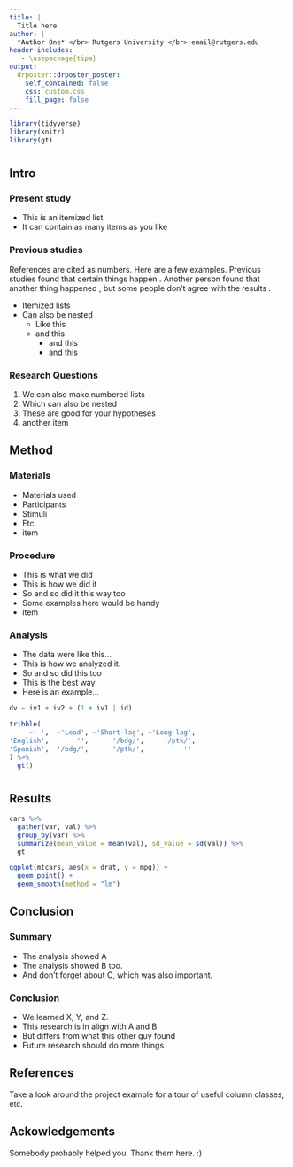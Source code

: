 ```yaml
---
title: | 
  Title here 
author: |
  *Author One* </br> Rutgers University </br> email@rutgers.edu
header-includes:
   - \usepackage{tipa}
output:
  drposter::drposter_poster:
    self_contained: false
    css: custom.css
    fill_page: false
---
```


```r
library(tidyverse)
library(knitr)
library(gt)
```




# {.col-2 .theme-minimalist}

## Intro

### Present study

- This is an itemized list
- It can contain as many items as you like

### Previous studies

References are cited as numbers. Here are a few examples. 
Previous studies found that certain things happen \cite{cho2007prosodically}. 
Another person found that another thing happened \cite{guion2003vowel}, but 
some people don't agree with the results \cite{amengual2012interlingual}.

- Itemized lists
- Can also be nested
  - Like this
  - and this
    - and this
    - and this

### Research Questions

1. We can also make numbered lists
2. Which can also be nested
  1. These are good for your hypotheses
  2. another item







## Method

### Materials

- Materials used
- Participants
- Stimuli
- Etc.
- item

### Procedure

- This is what we did
- This is how we did it
- So and so did it this way too
- Some examples here would be handy
- item

### Analysis

- The data were like this...
- This is how we analyzed it.
- So and so did this too
- This is the best way
- Here is an example...

```r
dv ~ iv1 + iv2 + (1 + iv1 | id)
```


```r
tribble(
     ~' ',  ~'Lead', ~'Short-lag', ~'Long-lag',
'English',       '',      '/bdg/',     '/ptk/',
'Spanish',  '/bdg/',      '/ptk/',          ''
) %>% 
  gt()
```









# {.col-2 .theme-minimalist}

## Results

```r
cars %>% 
  gather(var, val) %>% 
  group_by(var) %>% 
  summarize(mean_value = mean(val), sd_value = sd(val)) %>% 
  gt
```

```r
ggplot(mtcars, aes(x = drat, y = mpg)) + 
  geom_point() + 
  geom_smooth(method = "lm")
```

## Conclusion

### Summary

- The analysis showed A
- The analysis showed B too.
- And don't forget about C, which was also important.

### Conclusion

- We learned X, Y, and Z.
- This research is in align with A and B
- But differs from what this other guy found
- Future research should do more things






## References

Take a look around the project example for a tour of useful column classes, etc.

## Ackowledgements

Somebody probably helped you. Thank them here. :)

